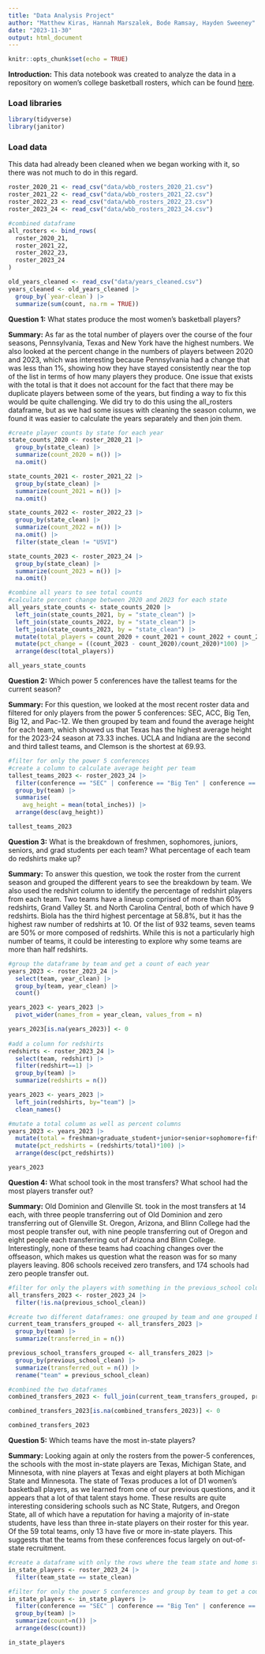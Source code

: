 ```yaml
---
title: "Data Analysis Project"
author: "Matthew Kiras, Hannah Marszalek, Bode Ramsay, Hayden Sweeney"
date: "2023-11-30"
output: html_document
---
```


```r
knitr::opts_chunk$set(echo = TRUE)
```

**Introduction:** This data notebook was created to analyze the data in a repository on women's college basketball rosters, which can be found [here](https://github.com/Sports-Roster-Data/womens-college-basketball).

### Load libraries

```r
library(tidyverse)
library(janitor)
```

### Load data

This data had already been cleaned when we began working with it, so there was not much to do in this regard.

```r
roster_2020_21 <- read_csv("data/wbb_rosters_2020_21.csv")
roster_2021_22 <- read_csv("data/wbb_rosters_2021_22.csv")
roster_2022_23 <- read_csv("data/wbb_rosters_2022_23.csv")
roster_2023_24 <- read_csv("data/wbb_rosters_2023_24.csv")

#combined dataframe
all_rosters <- bind_rows(
  roster_2020_21,
  roster_2021_22,
  roster_2022_23,
  roster_2023_24
)

old_years_cleaned <- read_csv("data/years_cleaned.csv")
years_cleaned <- old_years_cleaned |>
  group_by(`year-clean`) |> 
  summarize(sum(count, na.rm = TRUE))
```

**Question 1:** What states produce the most women's basketball players?

**Summary:** As far as the total number of players over the course of the four seasons, Pennsylvania, Texas and New York have the highest numbers. We also looked at the percent change in the numbers of players between 2020 and 2023, which was interesting because Pennsylvania had a change that was less than 1%, showing how they have stayed consistently near the top of the list in terms of how many players they produce. One issue that exists with the total is that it does not account for the fact that there may be duplicate players between some of the years, but finding a way to fix this would be quite challenging. We did try to do this using the all_rosters dataframe, but as we had some issues with cleaning the season column, we found it was easier to calculate the years separately and then join them.

```r
#create player counts by state for each year
state_counts_2020 <- roster_2020_21 |>
  group_by(state_clean) |>
  summarize(count_2020 = n()) |>
  na.omit()

state_counts_2021 <- roster_2021_22 |>
  group_by(state_clean) |>
  summarize(count_2021 = n()) |>
  na.omit()

state_counts_2022 <- roster_2022_23 |>
  group_by(state_clean) |>
  summarize(count_2022 = n()) |>
  na.omit() |>
  filter(state_clean != "USVI")

state_counts_2023 <- roster_2023_24 |>
  group_by(state_clean) |>
  summarize(count_2023 = n()) |>
  na.omit()

#combine all years to see total counts
#calculate percent change between 2020 and 2023 for each state
all_years_state_counts <- state_counts_2020 |>
  left_join(state_counts_2021, by = "state_clean") |>
  left_join(state_counts_2022, by = "state_clean") |>
  left_join(state_counts_2023, by = "state_clean") |>
  mutate(total_players = count_2020 + count_2021 + count_2022 + count_2023) |>
  mutate(pct_change = ((count_2023 - count_2020)/count_2020)*100) |>
  arrange(desc(total_players))

all_years_state_counts
```

**Question 2:** Which power 5 conferences have the tallest teams for the current season?

**Summary:** For this question, we looked at the most recent roster data and filtered for only players from the power 5 conferences: SEC, ACC, Big Ten, Big 12, and Pac-12. We then grouped by team and found the average height for each team, which showed us that Texas has the highest average height for the 2023-24 season at 73.33 inches. UCLA and Indiana are the second and third tallest teams, and Clemson is the shortest at 69.93.

```r
#filter for only the power 5 conferences
#create a column to calculate average height per team
tallest_teams_2023 <- roster_2023_24 |>
  filter(conference == "SEC" | conference == "Big Ten" | conference == "ACC" | conference == "Big 12" | conference == "Pac-12") |>
  group_by(team) |>
  summarise(
    avg_height = mean(total_inches)) |>
  arrange(desc(avg_height))

tallest_teams_2023
```

**Question 3:** What is the breakdown of freshmen, sophomores, juniors, seniors, and grad students per each team? What percentage of each team do redshirts make up?

**Summary:** To answer this question, we took the roster from the current season and grouped the different years to see the breakdown by team. We also used the redshirt column to identify the percentage of redshirt players from each team. Two teams have a lineup comprised of more than 60% redshirts, Grand Valley St. and North Carolina Central, both of which have 9 redshirts. Biola has the third highest percentage at 58.8%, but it has the highest raw number of redshirts at 10. Of the list of 932 teams, seven teams are 50% or more composed of redshirts. While this is not a particularly high number of teams, it could be interesting to explore why some teams are more than half redshirts.

```r
#group the dataframe by team and get a count of each year
years_2023 <- roster_2023_24 |>
  select(team, year_clean) |>
  group_by(team, year_clean) |>
  count()

years_2023 <- years_2023 |>
  pivot_wider(names_from = year_clean, values_from = n)

years_2023[is.na(years_2023)] <- 0
  
#add a column for redshirts
redshirts <- roster_2023_24 |>
  select(team, redshirt) |>
  filter(redshirt==1) |>
  group_by(team) |>
  summarize(redshirts = n())

years_2023 <- years_2023 |>
  left_join(redshirts, by="team") |>
  clean_names()

#mutate a total column as well as percent columns
years_2023 <- years_2023 |>
  mutate(total = freshman+graduate_student+junior+senior+sophomore+fifth_year+na+sixth_year) |>
  mutate(pct_redshirts = (redshirts/total)*100) |>
  arrange(desc(pct_redshirts))

years_2023
```

**Question 4:** What school took in the most transfers? What school had the most players transfer out?

**Summary:** Old Dominion and Glenville St. took in the most transfers at 14 each, with three people transferring out of Old Dominion and zero transferring out of Glenville St. Oregon, Arizona, and Blinn College had the most people transfer out, with nine people transferring out of Oregon and eight people each transferring out of Arizona and Blinn College. Interestingly, none of these teams had coaching changes over the offseason, which makes us question what the reason was for so many players leaving. 806 schools received zero transfers, and 174 schools had zero people transfer out.

```r
#filter for only the players with something in the previous_school column
all_transfers_2023 <- roster_2023_24 |>
  filter(!is.na(previous_school_clean))

#create two different dataframes: one grouped by team and one grouped by previous_school
current_team_transfers_grouped <- all_transfers_2023 |>
  group_by(team) |>
  summarize(transferred_in = n())

previous_school_transfers_grouped <- all_transfers_2023 |>
  group_by(previous_school_clean) |>
  summarize(transferred_out = n()) |>
  rename("team" = previous_school_clean)

#combined the two dataframes
combined_transfers_2023 <- full_join(current_team_transfers_grouped, previous_school_transfers_grouped, by = "team")

combined_transfers_2023[is.na(combined_transfers_2023)] <- 0

combined_transfers_2023
```

**Question 5:** Which teams have the most in-state players?

**Summary:** Looking again at only the rosters from the power-5 conferences, the schools with the most in-state players are Texas, Michigan State, and Minnesota, with nine players at Texas and eight players at both Michigan State and Minnesota. The state of Texas produces a lot of D1 women's basketball players, as we learned from one of our previous questions, and it appears that a lot of that talent stays home. These results are quite interesting considering schools such as NC State, Rutgers, and Oregon State, all of which have a reputation for having a majority of in-state students, have less than three in-state players on their roster for this year. Of the 59 total teams, only 13 have five or more in-state players. This suggests that the teams from these conferences focus largely on out-of-state recruitment.

```r
#create a dataframe with only the rows where the team state and home state match
in_state_players <- roster_2023_24 |>
  filter(team_state == state_clean) 

#filter for only the power 5 conferences and group by team to get a count of in state players
in_state_players <- in_state_players |>
  filter(conference == "SEC" | conference == "Big Ten" | conference == "ACC" | conference == "Big 12" | conference == "Pac-12") |>
  group_by(team) |>
  summarize(count=n()) |>
  arrange(desc(count))

in_state_players
```
